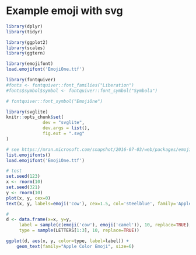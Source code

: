 # Example emoji with svg

```r
library(dplyr)
library(tidyr)

library(ggplot2)
library(scales)
library(ggtern)

library(emojifont)
load.emojifont('EmojiOne.ttf')

library(fontquiver)
#fonts <- fontquiver::font_families("Liberation")
#fonts$symbol$symbol <- fontquiver::font_symbol("Symbola")

# fontquiver::font_symbol("EmojiOne")

library(svglite)
knitr::opts_chunk$set(
		      dev = "svglite",
		      dev.args = list(),
		      fig.ext = ".svg"
)


```

```r
# see https://mran.microsoft.com/snapshot/2016-07-03/web/packages/emojifont/vignettes/emojifont.html
list.emojifonts()
load.emojifont('EmojiOne.ttf')

# test
set.seed(123)
x <- rnorm(10)
set.seed(321)
y <- rnorm(10)
plot(x, y, cex=0)
text(x, y, labels=emoji('cow'), cex=1.5, col='steelblue', family='Apple Color Emoji')

#
d <- data.frame(x=x, y=y,
     label = sample(c(emoji('cow'), emoji('camel')), 10, replace=TRUE),
     type = sample(LETTERS[1:3], 10, replace=TRUE))

ggplot(d, aes(x, y, color=type, label=label)) + 
    geom_text(family="Apple Color Emoji", size=6)
```

